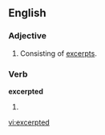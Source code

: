 ==English==

===Adjective===
{{en-adj}}

# Consisting of [[excerpt]]s.

===Verb===
'''excerpted'''

# {{past of|[[excerpt]]}}

[[vi:excerpted]]